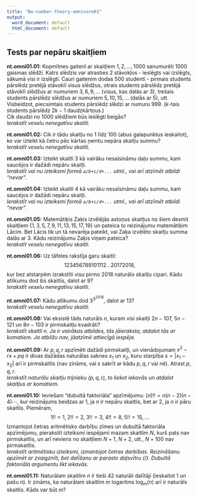 ```yaml
---
title: "Bw-number-theory-omnivore01"
output:
  word_document: default
  html_document: default
---
```


## Tests par nepāru skaitļiem

**nt.omni01.01:** Kopmītnes gaitenī ar skaitļiem $1,2,\ldots,1000$ sanumurēti $1000$ gaismas slēdži. Katrs slēdzis var atrasties $2$ stāvokļos - ieslēgts vai izslēgts, sākumā visi ir izslēgti. Cauri gaitenim dodas $500$ studenti - pirmais students pārslēdz pretējā stāvoklī visus slēdžus, otrais students pārslēdz pretējā stāvoklī slēdžus ar numuriem $3,6,9,\ldots$ (visus, kas dalās ar $3$), trešais students pārslēdz slēdžus ar numuriem $5,10,15,\ldots$ (dalās ar $5$), utt. 
Visbeidzot, piecsimtais students pārslēdz slēdzi ar numuru $999$. ($k$-tais students pārslēdz $2k-1$ daudzkārtņus.)  
Cik daudzi no $1000$ slēdžiem būs ieslēgti beigās?  
*Ierakstīt veselu nenegatīvu skaitli.*

**nt.omni01.02:** Cik ir tādu skaitļu no 
$1$ līdz $100$ (abus galapunktus ieskaitot), ko var izteikt kā četru pēc 
kārtas ņemtu nepāra skaitļu summu?  
*Ierakstīt veselu nenegatīvu skaitli.*

**nt.omni01.03:** Izteikt skaitli $3$ kā vairāku nesaīsināmu daļu summu, kam saucējos ir dažādi nepāru skaitļi.  
*Ierakstīt vai nu izteiksmi formā `a/b+c/d+...` utml., vai arī atzīmēt atbildi "nevar".*

**nt.omni01.04:** Izteikt skaitli $4$ kā vairāku nesaīsināmu daļu summu, kam saucējos ir dažādi nepāru skaitļi.    
*Ierakstīt vai nu izteiksmi formā `a/b+c/d+...` utml., vai arī atzīmēt atbildi "nevar".*

**nt.omni01.05:** Matemātiķis Zaķis
izvēlējās astoņus skaitļus no šiem desmit
skaitļiem $\{ 1,3,5,7,9,11,13,15,17,19 \}$ un pateica
to reizinājumu matemātiķim Lācim. 
Bet Lācis tik un tā nevarēja pateikt, 
vai Zaķa izvēlēto skaitļu summa dalās ar $3$. 
Kādu reizinājumu Zaķis viņam pateica?  
*Ierakstīt veselu nenegatīvu skaitli.*

**nt.omni01.06:** Uz tāfeles rakstīja garu skaitli:
$$123456789101112\ldots20172018,$$
kur bez atstarpēm izrakstīti visu pirmo $2018$ naturālo 
skaitļu cipari. 
Kādu atlikumu dod šis skaitlis, dalot ar $9$?  
*Ierakstīt veselu nenegatīvu skaitli.*

**nt.omni01.07:** Kādu atlikumu dod $3^{3^{2018}}$, dalot ar $13$?  
*Ierakstīt veselu nenegatīvu skaitli.*

**nt.omni01.08:** Vai eksistē tāds naturāls $n$, kuram 
visi skaitļi $2n - 107$, $5n-121$ un $8n-103$ ir 
pirmskaitļu kvadrāti?  
*Ierakstīt skaitli $n$. Ja ir vairākas atbildes, tās jāieraksta, atdalot tās ar komatiem. Ja atbilžu nav, jāatzīmē attiecīgā iespēja.*

**nt.omni01.09:** Ar $p,q,r$ apzīmēti dažādi
pirmskaitļi, un vienādojumam $x^2 - rx + pq$ ir 
divas dažādas naturālas saknes $x_1$ un $x_2$, kuru starpība 
$s=|x_1 - x_2|$ arī ir
pirmskaitlis (nav zināms, vai $s$ 
sakrīt ar kādu $p,q,r$ vai nē). Atrast $p,q,r$.  
*Ierakstīt naturālu skaitļu trijnieku $(p,q,r)$, to liekot iekavās un atdalot skaitļus ar komatiem.*

**nt.omni01.10:** Ieviešam "dubultā faktoriāla" apzīmējumu: 
$(n)!! = n(n-2)(n-4)\cdots$, kur reizinājums beidzas ar $1$, ja
$n$ ir nepāru skaitlis, bet ar $2$, ja $n$ ir pāru skaitlis. 
Piemēram, 
$$1!! = 1,\;2!!=2,\;3!!=3,\;4!!=8,\;5!!=15,\ldots$$
Izmantojot četras aritmētisko darbību zīmes un dubultā faktoriāla
apzīmējumu, pierakstīt izteiksmi iespējami mazam skaitlim $N$, kurš pats 
nav pirmskaitlis, un arī neviens no skaitļiem
$N+1$, $N+2$, utt., $N+100$ nav pirmskaitlis.  
*Ierakstīt aritmētisku izteiksmi, izmantojot četras darbības. Reizināšanu apzīmēt ar zvaigznīti, bet dalīšanu ar parasto daļsvītru (/). Dubultā faktoriāla argumentu likt iekavās.*


**nt.omni01.11:** Naturālam skaitlim $n$ ir tieši $42$ naturāli dalītāji 
(ieskaitot $1$ un pašu $n$). Ir zināms, ka naturālam skaitlim 
$m$ logaritms $\log_m(n)$ arī ir naturāls skaitlis. Kāds var būt $m$?




